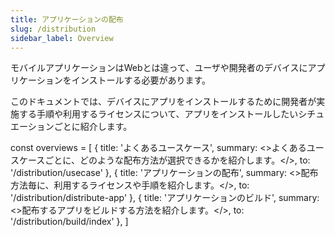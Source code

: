 ```yaml
---
title: アプリケーションの配布
slug: /distribution
sidebar_label: Overview
---
```


モバイルアプリケーションはWebとは違って、ユーザや開発者のデバイスにアプリケーションをインストールする必要があります。

このドキュメントでは、デバイスにアプリをインストールするために開発者が実施する手順や利用するライセンスについて、アプリをインストールしたいシチュエーションごとに紹介します。

<!-- textlint-disable ja-technical-writing/sentence-length -->

const overviews = [
  {
    title: 'よくあるユースケース',
    summary: <>よくあるユースケースごとに、どのような配布方法が選択できるかを紹介します。</>,
    to: '/distribution/usecase'
  },
  {
    title: 'アプリケーションの配布',
    summary: <>配布方法毎に、利用するライセンスや手順を紹介します。</>,
    to: '/distribution/distribute-app'
  },
  {
    title: 'アプリケーションのビルド',
    summary: <>配布するアプリをビルドする方法を紹介します。</>,
    to: '/distribution/build/index'
  },
]

<PageList overviews={overviews} colSize={12} />

<!-- textlint-enable ja-technical-writing/sentence-length -->

